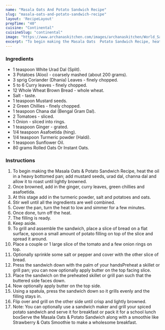 ---
name: "Masala Oats And Potato Sandwich Recipe"
slug: "masala-oats-and-potato-sandwich-recipe"
layout: 'RecipeLayout'
prepTime: "40"
cuisine: "Continental"
cuisineSlug: "continental"
image: "https://www.archanaskitchen.com/images/archanaskitchen/World_Sandwiches_Burgers_Wraps/Fit_Foodie_Mumbai_masala_Oats_Aloo_POtato_Sandwich_Recipe-1.jpg"
excerpt: "To begin making the Masala Oats  Potato Sandwich Recipe, heat the oil in a heavy bottomed pan; add mustard seeds, urad dal, channa dal and allow it to roast until lightly browned"
---

### Ingredients

- 1 teaspoon White Urad Dal (Split).
- 3 Potatoes (Aloo) - coarsely mashed (about 200 grams).
- 3 sprig Coriander (Dhania) Leaves - finely chopped.
- 5 to 6 Curry leaves - finely chopped.
- 12 Whole Wheat Brown Bread - whole wheat.
- Salt - taste.
- 1 teaspoon Mustard seeds.
- 2 Green Chillies - finely chopped.
- 1 teaspoon Chana dal (Bengal Gram Dal).
- 2 Tomatoes - sliced.
- 1 Onion - sliced into rings.
- 1 teaspoon Ginger - grated.
- 1/4 teaspoon Asafoetida (hing).
- 1/4 teaspoon Turmeric powder (Haldi).
- 1 teaspoon Sunflower Oil.
- 80 grams Rolled Oats Or Instant Oats.

### Instructions

1. To begin making the Masala Oats & Potato Sandwich Recipe, heat the oil in a heavy bottomed pan; add mustard seeds, urad dal, channa dal and allow it to roast until lightly browned.
1. Once browned, add in the ginger, curry leaves, green chillies and asafoetida.
1. At this stage add in the turmeric powder, salt and potatoes and oats.
1. Stir well until all the ingredients are well combined.
1. Cover the pan, turn the heat to low and simmer for a few minutes.
1. Once done, turn off the heat.
1. The filling is ready.
1. Keep aside.
1. To grill and assemble the sandwich, place a slice of bread on a flat surface, spoon a small amount of potato filling on top of the slice and spread it around.
1. Place a couple or 1 large slice of the tomato and a few onion rings on top.
1. Optionally sprinkle some salt or pepper and cover with the other slice of bread.
1. Press the sandwich down with the palm of your handsPreheat a skillet or grill pan; you can now optionally apply butter on the top facing slice.
1. Place the sandwich on the preheated skillet or grill pan such that the buttered side faces down.
1. Now optionally apply butter on the top side.
1. Using a spatula, press the sandwich down so it grills evenly and the filling stays in.
1. Flip over and grill on the other side until crisp and lightly browned.
1. Note: You can optionally use a sandwich maker and grill your spiced potato sandwich and serve it for breakfast or pack it for a school lunch boxServe the Masala Oats & Potato Sandwich along with a smoothie like Strawberry & Oats Smoothie to make a wholesome breakfast.
